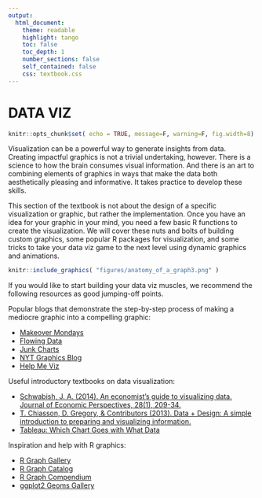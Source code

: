 ```yaml
---
output:
  html_document:
    theme: readable
    highlight: tango
    toc: false
    toc_depth: 1
    number_sections: false
    self_contained: false
    css: textbook.css
---
```



# DATA VIZ 

```r
knitr::opts_chunk$set( echo = TRUE, message=F, warning=F, fig.width=8)
```


Visualization can be a powerful way to generate insights from data. Creating impactful graphics is not a trivial undertaking, however. There is a science to how the brain consumes visual information. And there is an art to combining elements of graphics in ways that make the data both aesthetically pleasing and informative. It takes practice to develop these skills. 

This section of the textbook is not about the design of a specific visualization or graphic, but rather the implementation. Once you have an idea for your graphic in your mind, you need a few basic R functions to create the visualization. We will cover these nuts and bolts of building custom graphics, some popular R packages for visualization, and some tricks to take your data viz game to the next level using dynamic graphics and animations.

```r
knitr::include_graphics( "figures/anatomy_of_a_graph3.png" )
```

If you would like to start building your data viz muscles, we recommend the following resources as good jumping-off points. 

Popular blogs that demonstrate the step-by-step process of making a mediocre graphic into a compelling graphic:

* [Makeover Mondays](http://www.makeovermonday.co.uk/gallery/)
* [Flowing Data](http://flowingdata.com/)
* [Junk Charts](http://junkcharts.typepad.com/junk_charts/)
* [NYT Graphics Blog](http://kpq.github.io/chartsnthings/)
* [Help Me Viz](https://twitter.com/HelpMeViz)



Useful introductory textbooks on data visualization:

* [Schwabish, J. A. (2014). An economist's guide to visualizing data. Journal of Economic Perspectives, 28(1), 209-34.](../READINGS/Schwabish_Visualizing_Data_for_Economists.pdf)
* [T. Chiasson, D. Gregory, & Contributors (2013). Data + Design: A simple introduction to preparing and visualizing information.](https://static1.squarespace.com/static/55d9f3fbe4b001723c108c17/t/56214bdae4b0b08cace11af0/1445022682859/Ebook+On+Data+Visualization.pdf)
* [Tableau: Which Chart Goes with What Data](https://www.tableau.com/sites/default/files/media/which_chart_v6_final_0.pdf) 


Inspiration and help with R graphics:

* [R Graph Gallery](https://www.r-graph-gallery.com/)
* [R Graph Catalog](http://shiny.stat.ubc.ca/r-graph-catalog/)
* [R Graph Compendium](http://shinyapps.org/apps/RGraphCompendium/index.php)
* [ggplot2 Geoms Gallery](https://ggplot2.tidyverse.org/reference/)










